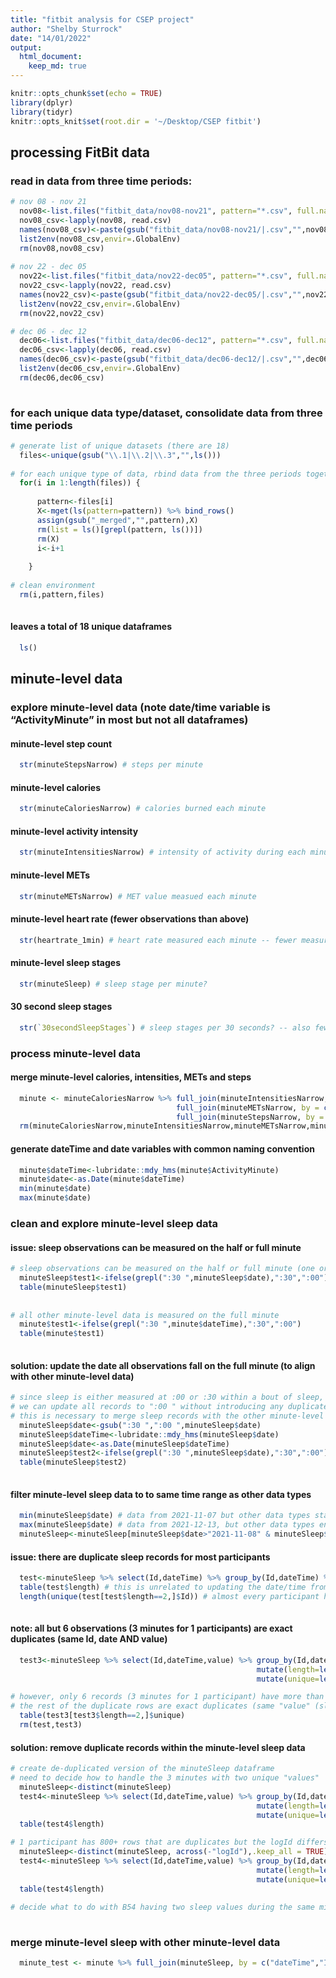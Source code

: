 ```yaml
---
title: "fitbit analysis for CSEP project"
author: "Shelby Sturrock"
date: "14/01/2022"
output: 
  html_document:
    keep_md: true
---
```


```r
knitr::opts_chunk$set(echo = TRUE)
library(dplyr)
library(tidyr)
knitr::opts_knit$set(root.dir = '~/Desktop/CSEP fitbit')
```

## processing FitBit data 

### read in data from three time periods: 

```r

# nov 08 - nov 21
  nov08<-list.files("fitbit_data/nov08-nov21", pattern="*.csv", full.names=TRUE)
  nov08_csv<-lapply(nov08, read.csv)
  names(nov08_csv)<-paste(gsub("fitbit_data/nov08-nov21/|.csv","",nov08),".1",sep="")
  list2env(nov08_csv,envir=.GlobalEnv)
  rm(nov08,nov08_csv)
  
# nov 22 - dec 05
  nov22<-list.files("fitbit_data/nov22-dec05", pattern="*.csv", full.names=TRUE)
  nov22_csv<-lapply(nov22, read.csv)
  names(nov22_csv)<-paste(gsub("fitbit_data/nov22-dec05/|.csv","",nov22),".2",sep="")
  list2env(nov22_csv,envir=.GlobalEnv)
  rm(nov22,nov22_csv)

# dec 06 - dec 12
  dec06<-list.files("fitbit_data/dec06-dec12", pattern="*.csv", full.names=TRUE)
  dec06_csv<-lapply(dec06, read.csv)
  names(dec06_csv)<-paste(gsub("fitbit_data/dec06-dec12/|.csv","",dec06),".3",sep="")
  list2env(dec06_csv,envir=.GlobalEnv)
  rm(dec06,dec06_csv)
    
```

### for each unique data type/dataset, consolidate data from three time periods

```r

# generate list of unique datasets (there are 18)
  files<-unique(gsub("\\.1|\\.2|\\.3","",ls()))
    
# for each unique type of data, rbind data from the three periods together
  for(i in 1:length(files)) {
      
      pattern<-files[i]
      X<-mget(ls(pattern=pattern)) %>% bind_rows()
      assign(gsub("_merged","",pattern),X)
      rm(list = ls()[grepl(pattern, ls())])
      rm(X)
      i<-i+1
      
    }
    
# clean environment
  rm(i,pattern,files)
    
```

#### leaves a total of 18 unique dataframes

```r
  ls()
```

## minute-level data

### explore minute-level data (note date/time variable is "ActivityMinute" in most but not all dataframes)

#### minute-level step count

```r
  str(minuteStepsNarrow) # steps per minute
```

#### minute-level calories

```r
  str(minuteCaloriesNarrow) # calories burned each minute
```

#### minute-level activity intensity

```r
  str(minuteIntensitiesNarrow) # intensity of activity during each minute -- 0, 1, 2 and 3
```

#### minute-level METs

```r
  str(minuteMETsNarrow) # MET value measued each minute
```

#### minute-level heart rate (fewer observations than above)

```r
  str(heartrate_1min) # heart rate measured each minute -- fewer measurements than above
```

#### minute-level sleep stages 

```r
  str(minuteSleep) # sleep stage per minute?
```

#### 30 second sleep stages

```r
  str(`30secondSleepStages`) # sleep stages per 30 seconds? -- also fewer sleep observations
```


### process minute-level data

#### merge minute-level calories, intensities, METs and steps

```r
  minute <- minuteCaloriesNarrow %>% full_join(minuteIntensitiesNarrow, by = c("ActivityMinute","Id")) %>%
                                     full_join(minuteMETsNarrow, by = c("ActivityMinute","Id")) %>%
                                     full_join(minuteStepsNarrow, by = c("ActivityMinute","Id")) 
  rm(minuteCaloriesNarrow,minuteIntensitiesNarrow,minuteMETsNarrow,minuteStepsNarrow)
```

#### generate dateTime and date variables with common naming convention 

```r
  minute$dateTime<-lubridate::mdy_hms(minute$ActivityMinute)
  minute$date<-as.Date(minute$dateTime)
  min(minute$date)
  max(minute$date)
```

### clean and explore minute-level sleep data

#### issue: sleep observations can be measured on the half or full minute

```r

# sleep observations can be measured on the half or full minute (one or the other within a given bout of sleep)
  minuteSleep$test1<-ifelse(grepl(":30 ",minuteSleep$date),":30",":00")
  table(minuteSleep$test1)
  
  
# all other minute-level data is measured on the full minute
  minute$test1<-ifelse(grepl(":30 ",minute$dateTime),":30",":00")
  table(minute$test1)
  
```

#### solution: update the date all observations fall on the full minute (to align with other minute-level data)

```r

# since sleep is either measured at :00 or :30 within a bout of sleep,
# we can update all records to ":00 " without introducing any duplicates
# this is necessary to merge sleep records with the other minute-level data (always measured on full minute)
  minuteSleep$date<-gsub(":30 ",":00 ",minuteSleep$date)
  minuteSleep$dateTime<-lubridate::mdy_hms(minuteSleep$date)
  minuteSleep$date<-as.Date(minuteSleep$dateTime)
  minuteSleep$test2<-ifelse(grepl(":30 ",minuteSleep$date),":30",":00")
  table(minuteSleep$test2)
  
```


#### filter minute-level sleep data to to same time range as other data types

```r

  min(minuteSleep$date) # data from 2021-11-07 but other data types start 2021-11-08
  max(minuteSleep$date) # data from 2021-12-13, but other data types end 2021-12-12
  minuteSleep<-minuteSleep[minuteSleep$date>"2021-11-08" & minuteSleep$date<"2021-12-13",]

```


#### issue: there are duplicate sleep records for most participants

```r

  test<-minuteSleep %>% select(Id,dateTime) %>% group_by(Id,dateTime) %>% mutate(length=length(Id))
  table(test$length) # this is unrelated to updating the date/time from :30 to :00 above
  length(unique(test[test$length==2,]$Id)) # almost every participant has duplicate records for sleep
  
```

#### note: all but 6 observations (3 minutes for 1 participants) are exact duplicates (same Id, date AND value)

```r

  test3<-minuteSleep %>% select(Id,dateTime,value) %>% group_by(Id,dateTime) %>% 
                                                       mutate(length=length(Id)) %>%
                                                       mutate(unique=length(unique(value)))

# however, only 6 records (3 minutes for 1 participant) have more than one unique "value" within the same minute
# the rest of the duplicate rows are exact duplicates (same "value" (sleep stage) across both observations)
  table(test3[test3$length==2,]$unique) 
  rm(test,test3)

```


#### solution: remove duplicate records within the minute-level sleep data

```r

# create de-duplicated version of the minuteSleep dataframe
# need to decide how to handle the 3 minutes with two unique "values"
  minuteSleep<-distinct(minuteSleep) 
  test4<-minuteSleep %>% select(Id,dateTime,value) %>% group_by(Id,dateTime) %>% 
                                                       mutate(length=length(Id)) %>%
                                                       mutate(unique=length(unique(value)))
  table(test4$length)

# 1 participant has 800+ rows that are duplicates but the logId differs
  minuteSleep<-distinct(minuteSleep, across(-"logId"),.keep_all = TRUE) 
  test4<-minuteSleep %>% select(Id,dateTime,value) %>% group_by(Id,dateTime) %>% 
                                                       mutate(length=length(Id)) %>%
                                                       mutate(unique=length(unique(value)))
  table(test4$length)
  
# decide what to do with B54 having two sleep values during the same minute
  
```


### merge minute-level sleep with other minute-level data

```r
  minute_test <- minute %>% full_join(minuteSleep, by = c("dateTime","Id"))
```


